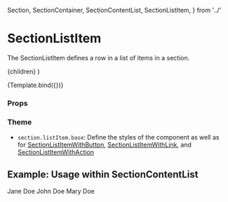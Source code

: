   Section,
  SectionContainer,
  SectionContentList,
  SectionListItem,
} from '../'

<Meta title="Components/Section/SectionListItem" component={SectionListItem} />

# SectionListItem

The SectionListItem defines a row in a list of items in a section.

  <SectionListItem>{children}</SectionListItem>
)

<Canvas>
  <Story name="Default" args={{ children: 'Jane Doe' }}>
    {Template.bind({})}
  </Story>
</Canvas>

### Props

<ArgsTable story="Default" />

### Theme

- `section.listItem.base`: Define the styles of the component as well as for [SectionListItemWithButton](?path=/docs/components-section-sectionlistitembutton--default-story), [SectionListItemWithLink](?path=/docs/components-section-sectionlistitemlink--default-story), and [SectionListItemWithAction](?path=/docs/components-section-sectionlistitemwithaction--default-story)

## Example: Usage within SectionContentList

<Canvas>
  <Story name="Usage within Section">
    <Section>
      <SectionContainer>
        <SectionContentList>
          <SectionListItem>Jane Doe</SectionListItem>
          <SectionListItem>John Doe</SectionListItem>
          <SectionListItem>Mary Doe</SectionListItem>
        </SectionContentList>
      </SectionContainer>
    </Section>
  </Story>
</Canvas>

